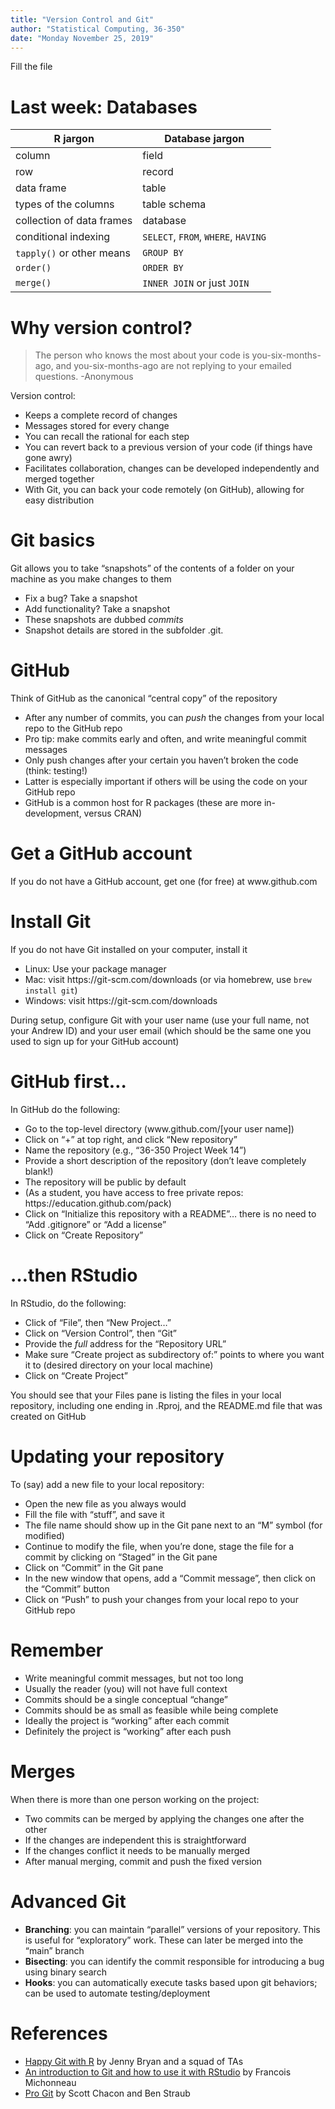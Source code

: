 ```yaml
---
title: "Version Control and Git"
author: "Statistical Computing, 36-350"
date: "Monday November 25, 2019"
---
```


Fill the file

Last week: Databases
===

R jargon | Database jargon
--------|----------------
column  | field
row     | record
data frame | table
types of the columns | table schema
collection of data frames | database
conditional indexing | `SELECT`, `FROM`, `WHERE`, `HAVING`
`tapply()` or other means | `GROUP BY`
`order()` | `ORDER BY`
`merge()` | `INNER JOIN` or just `JOIN`

Why version control?
===

> The person who knows the most about your code is you-six-months-ago, and you-six-months-ago are not replying to your emailed questions. -Anonymous 

Version control: 

- Keeps a complete record of changes
- Messages stored for every change
- You can recall the rational for each step
- You can revert back to a previous version of your code (if things have gone awry)
- Facilitates collaboration, changes can be developed independently and merged together
- With Git, you can back your code remotely (on GitHub), allowing for easy distribution

Git basics
===

Git allows you to take "snapshots" of the contents of a folder on your machine as you make changes to them

- Fix a bug? Take a snapshot
- Add functionality? Take a snapshot
- These snapshots are dubbed *commits*
- Snapshot details are stored in the subfolder .git.

GitHub
===

Think of GitHub as the canonical "central copy" of the repository

- After any number of commits, you can *push* the changes from your local repo to the GitHub repo
- Pro tip: make commits early and often, and write meaningful commit messages 
- Only push changes after your certain you haven't broken the code (think: testing!)
- Latter is especially important if others will be using the code on your GitHub repo
- GitHub is a common host for R packages (these are more in-development, versus CRAN)

Get a GitHub account
===

If you do not have a GitHub account, get one (for free) at www.github.com 

Install Git
===

If you do not have Git installed on your computer, install it

- Linux: Use your package manager
- Mac: visit https://git-scm.com/downloads (or via homebrew, use `brew install git`)
- Windows: visit https://git-scm.com/downloads

During setup, configure Git with your user name (use your full name, not your Andrew ID) and your user email (which should be the same one you used to sign up for your GitHub account)

GitHub first...
===

In GitHub do the following:

- Go to the top-level directory (www.github.com/[your user name])
- Click on "+" at top right, and click "New repository"
- Name the repository (e.g., "36-350 Project Week 14")
- Provide a short description of the repository (don't leave completely blank!)
- The repository will be public by default 
- (As a student, you have access to free private repos: https://education.github.com/pack)
- Click on "Initialize this repository with a README"... there is no need to "Add .gitignore" or "Add a license"
- Click on "Create Repository"

...then RStudio
===

In RStudio, do the following:

- Click of "File", then "New Project..."
- Click on "Version Control", then "Git"
- Provide the *full* address for the "Repository URL" 
- Make sure "Create project as subdirectory of:" points to where you want it to (desired directory on your local machine)
- Click on "Create Project"

You should see that your Files pane is listing the files in your local repository, including one ending in .Rproj, and the README.md file that was created on GitHub

Updating your repository
===

To (say) add a new file to your local repository:

- Open the new file as you always would 
- Fill the file with "stuff", and save it
- The file name should show up in the Git pane next to an "M" symbol (for modified)
- Continue to modify the file, when you're done, stage the file for a commit by clicking on "Staged" in the Git pane
- Click on "Commit" in the Git pane
- In the new window that opens, add a "Commit message", then click on the "Commit" button
- Click on "Push" to push your changes from your local repo to your GitHub repo

Remember
===

- Write meaningful commit messages, but not too long
- Usually the reader (you) will not have full context
- Commits should be a single conceptual "change"
- Commits should be as small as feasible while being complete
- Ideally the project is "working" after each commit
- Definitely the project is "working" after each push

Merges
===

When there is more than one person working on the project:

- Two commits can be merged by applying the changes one after the other
- If the changes are independent this is straightforward
- If the changes conflict it needs to be manually merged 
- After manual merging, commit and push the fixed version

Advanced Git
===

- **Branching**: you can maintain "parallel" versions of your repository. This is useful for "exploratory" work. These can later be merged into the "main" branch
- **Bisecting**: you can identify the commit responsible for introducing a bug using binary search
- **Hooks**: you can automatically execute tasks based upon git behaviors; can be used to automate testing/deployment

References
===

- [Happy Git with R](http://happygitwithr.com) by Jenny Bryan and a squad of TAs
- [An introduction to Git and how to use it with RStudio](http://r-bio.github.io/intro-git-rstudio/) by Francois Michonneau
- [Pro Git](https://git-scm.com/book/en/v2) by Scott Chacon and Ben Straub